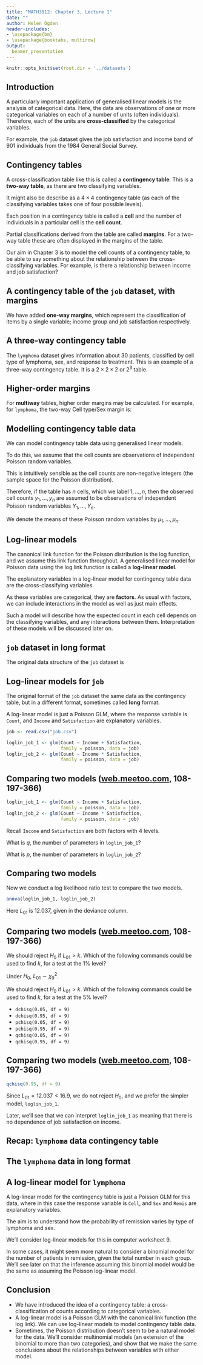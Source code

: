 ```yaml
---
title: "MATH3012: Chapter 3, Lecture 1"
date: ""
author: Helen Ogden
header-includes:
- \usepackage{bm}
- \usepackage{booktabs, multirow}
output:
  beamer_presentation
---
```



```r
knitr::opts_knit$set(root.dir = '../datasets')
```

## Introduction

A particularly important application of generalised linear models
is the analysis of categorical data.
Here, the data are observations of one or more categorical variables
on each of a number of units (often individuals).
Therefore, each of the units are **cross-classified** by the categorical
variables.

For example, the `job` dataset gives the job satisfaction
and income band of 901
individuals from the 1984 General Social Survey.

\scriptsize
\centering
\begin{tabular}{lrrrr}
\toprule
  & \multicolumn{4}{c}{Job Satisfaction} \\
Income (\$) & Very Dissat. & A Little Dissat. & Moderately Sat. & Very Sat. \\
\midrule
<6000 & 20 & 24 & 80 & 82\\
6000-15000 & 22 & 38 & 104 & 125\\
15000-25000 & 13 & 28 & 81 & 113\\
>25000 & 7 & 18 & 54 & 92\\
\bottomrule
\end{tabular}


## Contingency tables

A cross-classification table like this is called a **contingency table**.
This is a **two-way table**, as there are two classifying variables.

It might also be describe as a $4\times 4$ contingency table
(as each of the classifying variables takes one of four possible levels).

Each position in a contingency table is called a **cell** and the
number of individuals in a particular cell is the **cell count**.

Partial classifications derived from the table are called **margins**.
For a two-way table these are often displayed in the
margins of the table.

Our aim in Chapter 3 is to model the cell counts of a contingency
table, to be able to say something about the relationship between
the cross-classifying variables. For example, is there a relationship
between income and job satisfaction?

## A contingency table of the `job` dataset, with margins

\scriptsize
\begin{center}
\begin{tabular}{lrrrrr}
\toprule
  & \multicolumn{4}{c}{Job Satisfaction}  & \\
  \cmidrule{2-5}
Income (\$) & Very Dissat. & A Little Dissat. & Moderately Sat. & Very Sat. &
{\bf Sum}\\
\midrule
<6000 & 20 & 24 & 80 & 82 & {\bf 206}\\
6000-15000 & 22 & 38 & 104 & 125 & {\bf 289}\\
15000-25000 & 13 & 28 & 81 & 113 & {\bf 235}\\
>25000 & 7 & 18 & 54 & 92 & {\bf 171}\\
{\bf Sum} & {\bf 62} & {\bf 108} & {\bf 319} & {\bf 412} & {\bf 901} \\
\bottomrule
\end{tabular}
\end{center}

\normalsize
We have added **one-way margins**, which represent the classification of items by
a single variable; income group and job satisfaction respectively.

## A three-way contingency table

The `lymphoma` dataset gives information about 30 patients, classified
by cell type of lymphoma, sex, and response to treatment. This is an example of a
three-way contingency table. It is a $2\times 2\times 2$ or $2^3$ table.

\begin{center}
\begin{tabular}{lrrr}
\toprule
 & & \multicolumn{2}{c}{Remission} \\
 \cmidrule{3-4}
Cell Type & Sex  & No & Yes\\
\midrule
\multirow{2}{*}{Diffuse} & Female & 3 & 1\\
 & Male & 12 & 1\\
 \midrule
\multirow{2}{*}{Nodular} & Female & 2 & 6\\
 & Male & 1 & 4\\
\bottomrule
\end{tabular}
\end{center}

## Higher-order margins

For **multiway** tables, higher order margins may be calculated.
For example, for `lymphoma`, the two-way Cell type/Sex margin is:

\begin{center}
\begin{tabular}{lrr}
\toprule
&  \multicolumn{2}{c}{Sex} \\
\cmidrule{2-3}
Cell Type  & Female & Male\\
\midrule
Diffuse & 4 & 13\\
Nodular & 8 & 5\\
\bottomrule
\end{tabular}
\end{center}

## Modelling contingency table data

We can model contingency table data using generalised linear models.

To do this, we assume that the cell counts are observations
of independent Poisson random variables.

This is intuitively sensible as the cell counts are non-negative integers
(the sample space for the Poisson distribution).

Therefore, if the table has $n$ cells, which we label $1,\ldots ,n$, then
the observed cell counts $y_1,\ldots ,y_n$ are assumed to be observations
of independent Poisson random variables $Y_1,\ldots ,Y_n$.

We denote the means of these Poisson random variables by $\mu_1,\ldots ,\mu_n$.


## Log-linear models

The canonical link function for the Poisson distribution
is the log function, and we assume this link function throughout.
A generalised linear model for Poisson data using
the log link function is called a **log-linear model**.


The explanatory variables in a log-linear model for contingency table data are
the cross-classifying variables. 

As these variables are categorical, they are
**factors**. As usual with factors, we can include interactions in the model
as well as just main effects. 

Such a model will describe how the expected count
in each cell depends on the classifying variables, and any interactions between
them. Interpretation of these models will be discussed later on.

## `job` dataset in long format

The original data structure of the `job` dataset is

\scriptsize
\begin{center}
\begin{tabular}{llr}
\toprule
Income & Satisfaction & Count\\
\midrule
<6000 & Very Dissatisfied & 20\\
<6000 & A Little Dissatisfied & 24\\
<6000 & Moderately Satisfied & 80\\
<6000 & Very Satisfied & 82\\
6000-15000 & Very Dissatisfied & 22\\
6000-15000 & A Little Dissatisfied & 38\\
6000-15000 & Moderately Satisfied & 104\\
6000-15000 & Very Satisfied & 125\\
15000-25000 & Very Dissatisfied & 13\\
15000-25000 & A Little Dissatisfied & 28\\
15000-25000 & Moderately Satisfied & 81\\
15000-25000 & Very Satisfied & 113\\
>25000 & Very Dissatisfied & 7\\
>25000 & A Little Dissatisfied & 18\\
>25000 & Moderately Satisfied & 54\\
>25000 & Very Satisfied & 92\\
\bottomrule
\end{tabular}
\end{center}



## Log-linear models for `job`

The original format of the `job` dataset the same data 
as the contingency table,
but in a different format, sometimes called **long** format.

A log-linear model is just a Poisson GLM, where
the response variable is `Count`, and `Income`
and `Satisfaction` are explanatory variables.

```r
job <- read.csv("job.csv")
```
```r
loglin_job_1 <- glm(Count ~ Income + Satisfaction, 
                    family = poisson, data = job)
loglin_job_2 <- glm(Count ~ Income * Satisfaction, 
                    family = poisson, data = job)
```

## Comparing two models ([web.meetoo.com](https://web.meetoo.com), 108-197-366)

```r
loglin_job_1 <- glm(Count ~ Income + Satisfaction, 
                    family = poisson, data = job)
loglin_job_2 <- glm(Count ~ Income * Satisfaction, 
                    family = poisson, data = job)
```
Recall `Income` and 
`Satisfaction` are both factors with 4 levels.

What is $q$, the number of parameters in `loglin_job_1`?

\pause

What is $p$, the number of parameters in `loglin_job_2`?


## Comparing two models

Now we conduct a log likelihood ratio test to compare the two models.
\scriptsize
```r
anova(loglin_job_1, loglin_job_2)
```
\normalsize
Here $L_{01}$ is $12.037$, given in the deviance column.

## Comparing two models ([web.meetoo.com](https://web.meetoo.com), 108-197-366)

We should reject $H_0$ if $L_{01} > k$. Which of the following
commands could be used to find $k$, for a test at the $1\%$ level?

Under $H_0$, $L_{01} \sim \chi^2_9$. 

We should reject $H_0$ if $L_{01} > k$. Which of the following
commands could be used to find $k$, for a test at the $5\%$ level?

- `dchisq(0.05, df = 9)`
- `dchisq(0.95, df = 9)`
- `pchisq(0.05, df = 9)`
- `pchisq(0.95, df = 9)`
- `qchisq(0.05, df = 9)`
- `qchisq(0.95, df = 9)`

##  Comparing two models ([web.meetoo.com](https://web.meetoo.com), 108-197-366)

```r
qchisq(0.95, df = 9)
```
Since $L_{01} =  12.037 < 16.9$, we do not reject $H_0$, and
we prefer the simpler model, `loglin_job_1`.

Later, we'll see that we can interpret `loglin_job_1` as meaning
that there is no dependence
of job satisfaction on income.

## Recap: `lymphoma` data contingency table

\begin{center}
\begin{tabular}{lrrr}
\toprule
 & & \multicolumn{2}{c}{Remission} \\
 \cmidrule{3-4}
Cell Type & Sex  & No & Yes\\
\midrule
\multirow{2}{*}{Diffuse} & Female & 3 & 1\\
 & Male & 12 & 1\\
 \midrule
\multirow{2}{*}{Nodular} & Female & 2 & 6\\
 & Male & 1 & 4\\
\bottomrule
\end{tabular}
\end{center}

## The `lymphoma` data in long format

\begin{center}
\begin{tabular}{lllr}
\toprule
Cell & Sex & Remis & Count\\
\midrule
Nodular & Male & No & 1\\
Nodular & Male & Yes & 4\\
Nodular & Female & No & 2\\
Nodular & Female & Yes & 6\\
Diffuse & Male & No & 12\\
Diffuse & Male & Yes & 1\\
Diffuse & Female & No & 3\\
Diffuse & Female & Yes & 1\\
\bottomrule
\end{tabular}
\end{center}

## A log-linear model for `lymphoma`

A log-linear model for the contingency table is just a Poisson GLM
for this data, where in this case
the response variable is `Cell`, and `Sex`
and `Remis` are explanatory variables.

The aim is to understand how the probability of remission varies
by type of lymphoma and sex.

We'll consider log-linear models for this in computer worksheet 9.

\pause

In some cases, it might seem more natural to consider a
binomial model for the number of patients in remission, given
the total number in each group. We'll see later on that the inference
assuming this binomial model would be the same as assuming the Poisson
log-linear model.


## Conclusion

- We have introduced the idea of a contingency table: a cross-classification
of counts according to categorical variables.
- A log-linear model is a Poisson GLM with the canonical link function (the 
log link). We can use log-linear models to model contingency table data.
- Sometimes, the Poisson distribution doesn't seem to be a natural
model for the data. We'll consider multinomial models (an extension
of the binomial to more than two categories), and show that we make the same
conclusions about the relationships between variables with either model.

